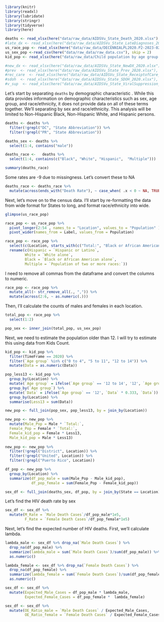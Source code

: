 ```r
library(knitr)
library(readxl)
library(lubridate)
library(stringr)
library(tidyverse)
library(here)
```

```r
deaths <- read_xlsx(here("data/raw_data/AIDSVu_State_Death_2020.xlsx"), skip = 3)
#late_dx <- read_xlsx(here("data/raw_data/AIDSVu_State_LateDiagnoses_2020.xlsx"), skip = 3)
us_race_pop <- read_xlsx(here("data/raw_data/DECENNIALPL2020.P2-2023-02-24T124235.xlsx"), sheet = 2)
us_sex_pop <-read_csv(here("data/raw_data/raw_data.csv"), skip = 2)
kid_pop <- read_xlsx(here("data/raw_data/Child population by age group.xlsx"))

#new_dx <- read_xlsx(here("data/raw_data/AIDSVu_State_NewDX_2020.xlsx"), skip = 3)
#prev  <- read_xlsx(here("data/raw_data/AIDSVu_State_Prev_2020.xlsx"), skip = 3)
#rec_care  <- read_xlsx(here("data/raw_data/AIDSVu_State_ReceiptofCare_2020.xlsx"), skip = 3)
#sdoh  <- read_xlsx(here("data/raw_data/AIDSVu_State_SDOH_2020.xlsx"), skip = 3)
#v_sup  <- read_xlsx(here("data/raw_data/AIDSVu_State_ViralSuppression_2020.xlsx"), skip = 3)
```

Let's start by separating `deaths` by demographic characteristic . While this data provides information on demographic characteristics such as sex, age group, and race/ethnicity, it does not provide data on all of these terms together. We'll separating by sex and race/ethnicity. This analysis will be limited to Non-Hispanic Black, Non-Hispanic White, and Hispanic persons.
```r
deaths <- deaths %>% 
  filter(!grepl("DC", "State Abbreviation")) %>%
  filter(!grepl("PR", "State Abbreviation"))

deaths_sex <- deaths %>%
  select(1:4, contains("male")) 

deaths_race <-   deaths %>%
  select(1:4, contains(c("Black", "White", "Hispanic",  "Multiple")))

summary(deaths_race)
```

Some rates are -9 due to missingness. Let's convert these to NA
```r
deaths_race <- deaths_race %>% 
  mutate(across(ends_with("Death Rate"), ~ case_when( .x < 0 ~ NA, TRUE ~ .x)))
```

Next, let's move on to the census data. I'll start by re-formatting the data from wide format for States to long, and format race/ethnicity into wide.
```r
glimpse(us_race_pop)

race_pop <- us_race_pop %>%  
  pivot_longer(2:54 , names_to = "Location", values_to = "Population" ) %>%  
  pivot_wider(names_from = Label, values_from = Population)
```

```r
race_pop <- race_pop %>% 
  select(c(Location, starts_with(c("Total:", "Black or African American alone", "Hispanic", "White alone", "Population of two or more races:")))) %>% 
  rename(c(Hispanic = `Hispanic or Latino`,
         White = `White alone`,
         Black = `Black or African American alone`,
         Multiple = `Population of two or more races:`))
```

I need to remove all commas from the dataframe and convert the columns to numeric. 
```r
race_pop <- race_pop %>% 
  mutate_all(~ str_remove_all(., ",")) %>% 
  mutate(across(2:6, ~ as.numeric(.)))
```

Then, I'll calculate the counts of males and females in each location.
```r
total_pop <- race_pop %>%
  select(1:2)

pop_sex <- inner_join(total_pop, us_sex_pop)
```

Next, we need to estimate the population older than 12. I will try to estimate this using data from Kids Count. 

```r
kid_pop <- kid_pop %>% 
  filter(TimeFrame == 2020) %>% 
  filter(`Age group` %in% c("0 to 4", "5 to 11", "12 to 14")) %>% 
  mutate(Data = as.numeric(Data))

pop_less13 <- kid_pop %>% 
  group_by(Location) %>% 
  mutate(`Age group` = ifelse(`Age group` == '12 to 14', '12', `Age group`)) %>%
  group_by(`Age group`) %>%
  mutate(`Data` = ifelse(`Age group` == '12', `Data` * 0.333, `Data`)) %>%
  group_by(Location) %>% 
  summarise(Less13 = sum(Data))
```

```r
new_pop <- full_join(pop_sex, pop_less13, by = join_by(Location))

new_pop <- new_pop %>% 
  mutate(Male_Pop = Male * `Total:`,
  Female_Pop = Female * `Total:`,
  Female_kid_pop = Female * Less13,
  Male_kid_pop = Male * Less13) 
  
new_pop <- new_pop %>%
  filter(!grepl("District", Location)) %>%
  filter(!grepl("United", Location)) %>% 
  filter(!grepl("Puerto Rico", Location))

df_pop <- new_pop %>% 
  group_by(Location) %>% 
  summarize(df_pop_male = sum(Male_Pop - Male_kid_pop),
            df_pop_female = sum(Female_Pop - Female_kid_pop))
```

```r
sex_df <- full_join(deaths_sex, df_pop, by = join_by(State == Location))
```

Let's find the HIV death rate by sex
```r
sex_df <- sex_df %>% 
  mutate(M_Rate = `Male Death Cases`/df_pop_male*1e5,
         F_Rate = `Female Death Cases`/df_pop_female*1e5)
```

Next, let's find the expected number of HIV deaths. First, we'll calculate lambda.
```r
lambda_male <- sex_df %>% drop_na(`Male Death Cases`) %>% 
  drop_na(df_pop_male) %>% 
  summarize(lambda_male = sum(`Male Death Cases`)/sum(df_pop_male)) %>%
  as.numeric()

lambda_female <- sex_df %>% drop_na(`Female Death Cases`) %>% 
  drop_na(df_pop_female) %>% 
  summarize(lambda_female = sum(`Female Death Cases`)/sum(df_pop_female)) %>%
  as.numeric()

sex_df <- sex_df %>%
  mutate(Expected_Male_Cases = df_pop_male * lambda_male,
         Expected_Female_Cases = df_pop_female *  lambda_female)
```

```r
sex_df <- sex_df %>% 
  mutate(OE_Ratio_male = `Male Death Cases` / Expected_Male_Cases,
         OE_Ratio_female = `Female Death Cases` / Expected_Female_Cases)
```

